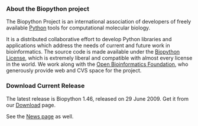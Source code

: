 === About the Biopython project ===


The Biopython Project is an international association of developers of freely available [http://www.python.org Python] tools for computational molecular biology.

It is a distributed collaborative effort to develop Python libraries and applications which address the needs of current and future work in bioinformatics. The source code is made available under the [http://www.biopython.org/DIST/LICENSE Biopython License], which is extremely liberal and compatible with almost every license in the world. We work along with the [http://open-bio.org Open Bioinformatics Foundation], who generously provide web and CVS space for the project.

=== Download Current Release ===


The latest release is Biopython 1.46, released on 29 June 2009. Get it from our  [[Download]] page.

See the [[News|News page]] as well.